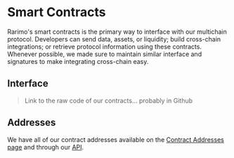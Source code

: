 ---
---

# Smart Contracts

Rarimo's smart contracts is the primary way to interface with our multichain protocol.
Developers can send data, assets, or liquidity; build cross-chain integrations; or retrieve protocol information using these contracts.
Whenever possible, we made sure to maintain similar interface and signatures to make integrating cross-chain easy.

## Interface

> Link to the raw code of our contracts... probably in Github

## Addresses

We have all of our contract addresses available on the [Contract Addresses page](smart-contracts/addresses.mdx) and through our [API](api/reference/get-chain-list.api.mdx).
